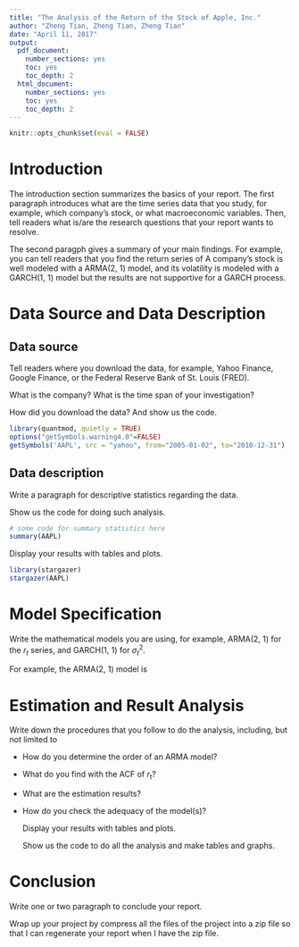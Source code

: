 ```yaml
---
title: "The Analysis of the Return of the Stock of Apple, Inc."
author: "Zheng Tian, Zheng Tian, Zheng Tian"
date: "April 11, 2017"
output:
  pdf_document:
    number_sections: yes
    toc: yes
    toc_depth: 2
  html_document:
    number_sections: yes
    toc: yes
    toc_depth: 2
---
```


```r
knitr::opts_chunk$set(eval = FALSE)
```

# Introduction

The introduction section summarizes the basics of your report. The first paragraph introduces what are the time series data that you study, for example, which company's stock, or what macroeconomic variables. Then, tell readers what is/are the research questions that your report wants to resolve. 
  
The second paragph gives a summary of your main findings. For example, you can tell readers that you find the return series of A company's stock is well modeled with a ARMA(2, 1) model, and its volatility is modeled with a GARCH(1, 1) model but the results are not supportive for a GARCH process. 
  
# Data Source and Data Description

## Data source

Tell readers where you download the data, for example, Yahoo Finance, Google Finance, or the Federal Reserve Bank of St. Louis (FRED). 

What is the company? What is the time span of your investigation?

How did you download the data? And show us the code. 

```r
library(quantmod, quietly = TRUE)
options("getSymbols.warning4.0"=FALSE)
getSymbols('AAPL', src = "yahoo", from="2005-01-02", to="2010-12-31")
```

## Data description

Write a paragraph for descriptive statistics regarding the data. 

Show us the code for doing such analysis. 

```r
# some code for summary statistics here
summary(AAPL)
```

Display your results with tables and plots. 

```r
library(stargazer)
stargazer(AAPL)
```


# Model Specification

Write the mathematical models you are using, for example, ARMA(2, 1) for the $r_t$ series, and GARCH(1, 1) for $\sigma^2_t$. 
  
  For example, the ARMA(2, 1) model is
  
  \begin{equation}
  \label{eq-arma21}
  r_t = \phi_0 + \phi_1 r_{t-1} + \phi_2 r_{t-2} + a_t - \theta_1 a_{t-1}, 
  a_t \sim IID(0, \sigma^2)
  \end{equation}
  
# Estimation and Result Analysis
  
Write down the procedures that you follow to do the analysis, including, but not limited to

* How do you determine the order of an ARMA model?
* What do you find with the ACF of $r_t$?
* What are the estimation results?
* How do you check the adequacy of the model(s)?
  
  Display your results with tables and plots. 
  
  Show us the code to do all the analysis and make tables and graphs. 
  
# Conclusion

  Write one or two paragraph to conclude your report. 
  
  Wrap up your project by compress all the files of the project into a zip file so that I can regenerate your report when I have the zip file. 
  
  
  
  
  
  
  
